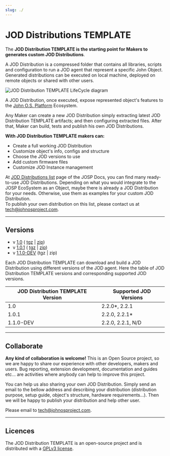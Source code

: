 ```yaml
---
slug: ./
---
```

# JOD Distributions TEMPLATE


<ReferenceIntro
logo_path="JOD_Dist_TMPL_Logo_250.png">

The **JOD Distribution TEMPLATE is the starting point for Makers to generates custom JOD Distributions**.
</ReferenceIntro>

<ReferenceInfo
  proj_name="JOD_Dist_TEMPLATE"
  refs_dir="tools/jod_dist_template"
  ver_stable="1.0.1"
  ver_dev="1.1.0-DEV"
  repo_name="com.robypomper.josp.jod.template"
  />

A JOD Distribution is a compressed folder that contains all libraries, scripts and configuration to run a JOD agent that represent a specific John Object. Generated distributions can be executed on local machine, deployed on remote objects or shared with other users.

![JOD Distribution TEMPLATE LifeCycle diagram](/references/tools/jod_dist_template/JODDistTMPL_Overview.png "JOD Distribution TEMPLATE LifeCycle")

A JOD Distribution, once executed, expose represented object's features to the [John O.S. Platform](https://www.johnosproject.org/docs/index.html) Ecosystem.

Any Maker can create a new JOD Distribution simply extracting latest JOD Distribution TEMPLATE artifacts; and then configuring extracted files. After that, Maker can build, tests and publish his own JOD Distributions.

**With JOD Distribution TEMPLATE makers can:**

* Create a full working JOD Distribution
* Customize object's info, configs and structure
* Choose the JOD versions to use
* Add custom firmware files
* Customize JOD Instance management

At [JOD Distributions list](/docs/references/jod_dists/) page of the JOSP Docs, you can find many ready-to-use JOD Distributions. Depending on what you would integrate to the JOSP EcoSystem as an Object, maybe there is already a JOD Distribution for your needs. Otherwise, use them as examples for your custom JOD Distribution.<br/>
To publish your own distribution on this list, please contact us at [tech@johnosproject.com](mailto:tech@johnosproject.com).

----

## Versions

* v [1.0](https://bitbucket.org/johnosproject_shared/com.robypomper.josp.jod.template/src/1.0/) (
  [tgz](https://bitbucket.org/johnosproject_shared/com.robypomper.josp.jod.template/downloads/JOD_Dist_TMPL-1.0.tgz) |
  [zip](https://bitbucket.org/johnosproject_shared/com.robypomper.josp.jod.template/downloads/JOD_Dist_TMPL-1.0.zip))
* v [1.0.1](https://bitbucket.org/johnosproject_shared/com.robypomper.josp.jod.template/src/1.0.1/) (
  [tgz](https://bitbucket.org/johnosproject_shared/com.robypomper.josp.jod.template/downloads/JOD_Dist_TMPL-1.0.1.tgz) |
  [zip](https://bitbucket.org/johnosproject_shared/com.robypomper.josp.jod.template/downloads/JOD_Dist_TMPL-1.0.1.zip))
* v [1.1.0-DEV](https://bitbucket.org/johnosproject_shared/com.robypomper.josp.jod.template/src/develop/) (tgz | zip)

Each JOD Distribution TEMPLATE can download and build a JOD Distribution using different versions of the JOD agent. Here the table of JOD Distribution TEMPLATE versions and corresponding supported JOD versions.

| JOD Distribution TEMPLATE Version | Supported JOD Versions |
|----------------------|--------------------|
| 1.0      | 2.2.0*, 2.2.1 |
| 1.0.1    | 2.2.0, 2.2.1* |
| 1.1.0-DEV | 2.2.0, 2.2.1, N/D |

---

## Collaborate

**Any kind of collaboration is welcome!** This is an Open Source project, so we are happy to share our experience with other developers, makers and users. Bug reporting, extension development, documentation and guides etc... are activities where anybody can help to improve this project.

You can help us also sharing your own JOD Distribution. Simply send an email to the bellow address and describing your distribution (distribution purpose, setup guide, object's structure, hardware requirements...). Then we will be happy to publish your distribution and help other user.

Please email to [tech@johnosproject.com](mailto:tech@johnosproject.com).

----

## Licences

The JOD Distribution TEMPLATE is an open-source project and is distributed with a [GPLv3 license](https://bitbucket.org/johnosproject_shared/com.robypomper.josp.jod.template/src/develop/LICENCE.md).
